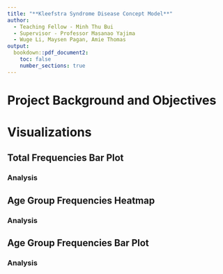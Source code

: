 ```yaml
---
title: "**Kleefstra Syndrome Disease Concept Model**"
author:
  - Teaching Fellow - Minh Thu Bui
  - Supervisor - Professor Masanao Yajima
  - Wuge Li, Maysen Pagan, Amie Thomas
output: 
  bookdown::pdf_document2:
    toc: false
    number_sections: true
---
```


# Project Background and Objectives

# Visualizations

## Total Frequencies Bar Plot

### Analysis

## Age Group Frequencies Heatmap

### Analysis

## Age Group Frequencies Bar Plot

### Analysis
